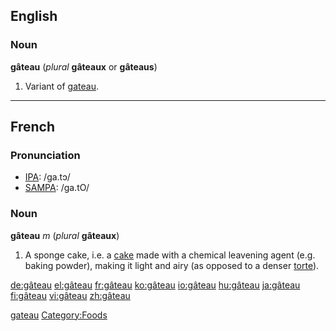 ==English==

===Noun===
'''gâteau''' (''plural'' '''gâteaux''' or '''gâteaus''')

#Variant of [[gateau]].

[[Category:English words spelled with diacritics|gateau]]

----
==French==

===Pronunciation===
*[[w:IPA|IPA]]: /ɡa.tɔ/
*[[w:SAMPA|SAMPA]]: /ga.tO/

<!--
The word is used in English (e.g. in cookbooks). Should it be listed as English, with an etymological entry making the source clear?

This has been done.  See "gateau" -- [[User:Paul G|Paul G]] 16:06, 15 Apr 2004 (UTC)
-->

===Noun===
'''gâteau''' ''m'' (''plural'' '''gâteaux''')

#A sponge cake, i.e. a [[cake]] made with a chemical leavening agent (e.g. baking powder), making it light and airy (as opposed to a denser [[torte]]).

[[Category:Foods]]

[[de:gâteau]]
[[el:gâteau]]
[[fr:gâteau]]
[[ko:gâteau]]
[[io:gâteau]]
[[hu:gâteau]]
[[ja:gâteau]]
[[fi:gâteau]]
[[vi:gâteau]]
[[zh:gâteau]]
